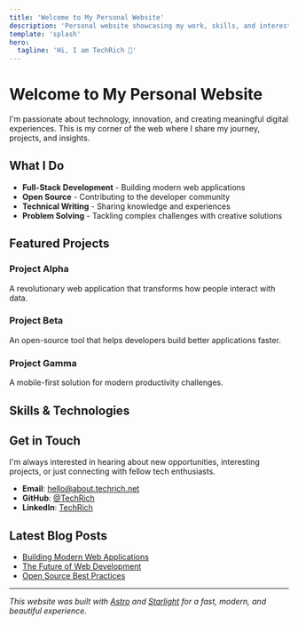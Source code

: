 ---
title: 'Welcome to My Personal Website'
description: 'Personal website showcasing my work, skills, and interests'
template: 'splash'
hero:
  tagline: 'Hi, I am TechRich 👋'
---


# Welcome to My Personal Website

<SiteSettingsPreview />

I'm passionate about technology, innovation, and creating meaningful digital experiences. This is my corner of the web where I share my journey, projects, and insights.

## What I Do

- **Full-Stack Development** - Building modern web applications
- **Open Source** - Contributing to the developer community
- **Technical Writing** - Sharing knowledge and experiences
- **Problem Solving** - Tackling complex challenges with creative solutions

## Featured Projects

### Project Alpha
A revolutionary web application that transforms how people interact with data.

### Project Beta
An open-source tool that helps developers build better applications faster.

### Project Gamma
A mobile-first solution for modern productivity challenges.

## Skills & Technologies

<SkillsGrid />

## Get in Touch

I'm always interested in hearing about new opportunities, interesting projects, or just connecting with fellow tech enthusiasts.

- **Email**: [hello@about.techrich.net](mailto:hello@about.techrich.net)
- **GitHub**: [@TechRich](https://github.com/TechRich)
- **LinkedIn**: [TechRich](https://linkedin.com/in/techrich)

## Latest Blog Posts

- [Building Modern Web Applications](/guides/modern-web-apps/)
- [The Future of Web Development](/guides/future-web-dev/)
- [Open Source Best Practices](/guides/oss-best-practices/)

---

*This website was built with [Astro](https://astro.build) and [Starlight](https://starlight.astro.build) for a fast, modern, and beautiful experience.*
